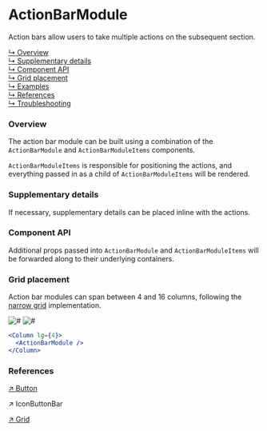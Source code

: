 
# ActionBarModule

Action bars allow users to take multiple actions on the subsequent section.

[↳ Overview](#overview)  
[↳ Supplementary details](#supplementary-details)  
[↳ Component API](#component-api)  
[↳ Grid placement](#grid-placement)  
[↳ Examples](#examples)  
[↳ References](#references)  
[↳ Troubleshooting](#troubleshooting)

### Overview

The action bar module can be built using a combination of the `ActionBarModule` and `ActionBarModuleItems` components.

`ActionBarModuleItems` is responsible for positioning the actions, and everything passed in as a child of `ActionBarModuleItems` will be rendered.

<Canvas>
  <Story
    id="patterns-unstable-layout-modules-actionbarmodule--default"
    parameters={parameters}
  />
</Canvas>

### Supplementary details

If necessary, supplementary details can be placed inline with the actions.

<Canvas>
  <Story
    id="patterns-unstable-layout-modules-actionbarmodule--details"
    parameters={parameters}
  />
</Canvas>

### Component API

<ArgsTable />

Additional props passed into `ActionBarModule` and `ActionBarModuleItems` will be forwarded along to their underlying containers.

### Grid placement

Action bar modules can span between 4 and 16 columns, following the [narrow grid](#references) implementation.

<Row>
  <Column>
    <img alt="#" src="#" />
  </Column>

  <Column>
    <img alt="#" src="#" />
  </Column>
</Row>

```jsx
<Column lg={4}>
  <ActionBarModule />
</Column>
```

<Examples />

### References

[↗ Button](https://react.carbondesignsystem.com/?path=/docs/button)

<LinkTo kind="patterns-iconbuttonbar" story="default">
  ↗ IconButtonBar
</LinkTo>

[↗ Grid](https://react.carbondesignsystem.com/?path=/docs/grid--narrow)

<Troubleshooting />

